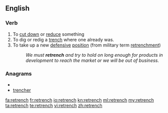 ==English==

===Verb===
{{en-verb|retrenches|retrenching|retrenched|retrenched}}

# To [[cut down]] or [[reduce]] something
# To dig or redig a [[trench]] where one already was.
# To take up a new [[defensive]] [[position]] (from military term [[retrenchment]])
#:''We must '''retrench''' and try to hold on long enough for products in development to reach the market or we will be out of business.''

===Anagrams===
* {{alphagram|ceehnrrt}}
* [[trencher#English|trencher]]

[[fa:retrench]]
[[fr:retrench]]
[[io:retrench]]
[[kn:retrench]]
[[ml:retrench]]
[[my:retrench]]
[[ta:retrench]]
[[te:retrench]]
[[vi:retrench]]
[[zh:retrench]]